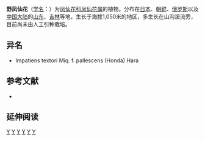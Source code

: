 {{Speciesbox 
| taxon = Impatiens textori
| authority = Miq.
| image = Impatiens textorii in Ibigawa, Gifu 2011-10-09.jpg
}}
{{commons|Impatiens textorii}}
'''野凤仙花'''（[[学名|学名]]：{{lang|la|''Impatiens textori''}}）为[[凤仙花科|凤仙花科]][[凤仙花属|凤仙花属]]的植物。分布在[[日本|日本]]、[[朝鲜|朝鲜]]、[[俄罗斯|俄罗斯]]以及[[中国大陆|中国大陆]]的[[山东|山东]]、[[吉林|吉林]]等地，生长于海拔1,050米的地区，多生长在山沟溪流旁，目前尚未由人工引种栽培。

== 异名 ==
* Impatiens textori Miq. f. pallescens (Honda) Hara

== 参考文献 ==
<div class="references-small">
* {{cite web| url =http://www.bioinfo.cn/db05/KmzwSpecies.php?action=view&id=1954| title =野凤仙花| work =《中国高等植物数据库全库》| publisher =中国科学院微生物研究所| author =昆明植物研究所| accessdate =2009-02-22| deadurl =yes| archiveurl =https://web.archive.org/web/20160305093457/http://www.bioinfo.cn/db05/KmzwSpecies.php?action=view&id=1954| archivedate =2016-03-05}}
</div>

== 延伸阅读 ==
{{Wikisource further reading}}

{{Taxonbar}}

[[Category:凤仙花属|Y]]
[[Category:日本植物|Y]]
[[Category:朝鲜植物|Y]]
[[Category:俄羅斯植物|Y]]
[[Category:山东植物|Y]]
[[Category:吉林植物|Y]]